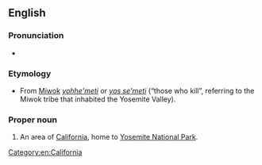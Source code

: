 ==English==
{{wikipedia}}

===Pronunciation===
* {{a|GenAm}} {{IPA|/joʊˈsɛmɪti/|lang=en}}

===Etymology===
* From [[Miwok]] ''[[yohhe'meti]]'' or ''[[yos se'meti]]'' (“those who kill”, referring to the Miwok tribe that inhabited the Yosemite Valley).

===Proper noun===
{{en-proper noun}}

# An area of [[California]], home to [[w:Yosemite National Park|Yosemite National Park]].

[[Category:en:California]]